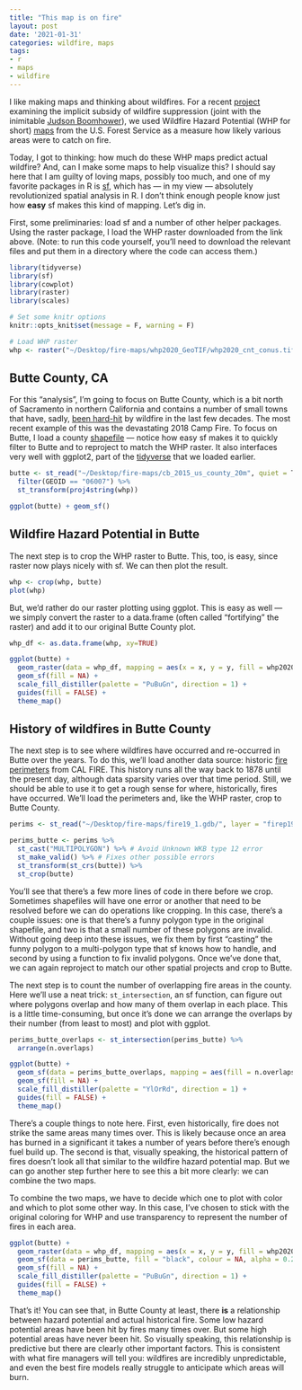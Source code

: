 ```yaml
---
title: "This map is on fire"
layout: post
date: '2021-01-31'
categories: wildfire, maps
tags:
- r
- maps
- wildfire
---
```


I like making maps and thinking about wildfires. For a recent [project](https://www.nber.org/system/files/working_papers/w26550/w26550.pdf) examining the implicit subsidy of wildfire suppression (joint with the inimitable [Judson Boomhower](https://www.judsonboomhower.com/)), we used Wildfire Hazard Potential (WHP for short) [maps](https://www.firelab.org/project/wildfire-hazard-potential) from the U.S. Forest Service as a measure how likely various areas were to catch on fire.

Today, I got to thinking: how much do these WHP maps predict actual wildfire? And, can I make some maps to help visualize this? I should say here that I am guilty of loving maps, possibly too much, and one of my favorite packages in R is [sf](https://github.com/r-spatial/sf/), which has --- in my view --- absolutely revolutionized spatial analysis in R. I don't think enough people know just how __easy__ sf makes this kind of mapping. Let's dig in.

First, some preliminaries: load sf and a number of other helper packages. Using the raster package, I load the WHP raster downloaded from the link above. (Note: to run this code yourself, you'll need to download the relevant files and put them in a directory where the code can access them.)

```r
library(tidyverse)
library(sf)
library(cowplot)
library(raster)
library(scales)

# Set some knitr options
knitr::opts_knit$set(message = F, warning = F)

# Load WHP raster
whp <- raster("~/Desktop/fire-maps/whp2020_GeoTIF/whp2020_cnt_conus.tif")
```

## Butte County, CA

For this "analysis", I'm going to focus on Butte County, which is a bit north of Sacramento in northern California and contains a number of small towns that have, sadly, [been hard-hit](https://www.sfchronicle.com/california-wildfires/article/At-Station-62-shelter-from-the-firestorm-15576500.php) by wildfire in the last few decades. The most recent example of this was the devastating 2018 Camp Fire. To focus on Butte, I load a county [shapefile](https://catalog.data.gov/dataset/2015-cartographic-boundary-file-state-county-for-united-states-1-20000000) --- notice how easy sf makes it to quickly filter to Butte and to reproject to match the WHP raster. It also interfaces very well with ggplot2, part of the [tidyverse](https://www.tidyverse.org/) that we loaded earlier.

```r
butte <- st_read("~/Desktop/fire-maps/cb_2015_us_county_20m", quiet = T) %>%
  filter(GEOID == "06007") %>%
  st_transform(proj4string(whp))

ggplot(butte) + geom_sf()
```

## Wildfire Hazard Potential in Butte

The next step is to crop the WHP raster to Butte. This, too, is easy, since raster now plays nicely with sf. We can then plot the result.

```r
whp <- crop(whp, butte)
plot(whp)
```

But, we'd rather do our raster plotting using ggplot. This is easy as well --- we simply convert the raster to a data.frame (often called "fortifying" the raster) and add it to our original Butte County plot.

```r
whp_df <- as.data.frame(whp, xy=TRUE)

ggplot(butte) + 
  geom_raster(data = whp_df, mapping = aes(x = x, y = y, fill = whp2020_cnt_conus)) + 
  geom_sf(fill = NA) + 
  scale_fill_distiller(palette = "PuBuGn", direction = 1) + 
  guides(fill = FALSE) + 
  theme_map()
```

## History of wildfires in Butte County

The next step is to see where wildfires have occurred and re-occurred in Butte over the years. To do this, we'll load another data source: historic [fire perimeters](https://frap.fire.ca.gov/frap-projects/fire-perimeters/) from CAL FIRE. This history runs all the way back to 1878 until the present day, although data sparsity varies over that time period. Still, we should be able to use it to get a rough sense for where, historically, fires have occurred. We'll load the perimeters and, like the WHP raster, crop to Butte County.

```r
perims <- st_read("~/Desktop/fire-maps/fire19_1.gdb/", layer = "firep19_1")

perims_butte <- perims %>% 
  st_cast("MULTIPOLYGON") %>% # Avoid Unknown WKB type 12 error
  st_make_valid() %>% # Fixes other possible errors
  st_transform(st_crs(butte)) %>% 
  st_crop(butte)
```

You'll see that there's a few more lines of code in there before we crop. Sometimes shapefiles will have one error or another that need to be resolved before we can do operations like cropping. In this case, there's a couple issues: one is that there's a funny polygon type in the original shapefile, and two is that a small number of these polygons are invalid. Without going deep into these issues, we fix them by first "casting" the funny polygon to a multi-polygon type that sf knows how to handle, and second by using a function to fix invalid polygons. Once we've done that, we can again reproject to match our other spatial projects and crop to Butte.

The next step is to count the number of overlapping fire areas in the county. Here we'll use a neat trick: `st_intersection`, an sf function, can figure out where polygons overlap and how many of them overlap in each place. This is a little time-consuming, but once it's done we can arrange the overlaps by their number (from least to most) and plot with ggplot.

```r
perims_butte_overlaps <- st_intersection(perims_butte) %>% 
  arrange(n.overlaps)

ggplot(butte) + 
  geom_sf(data = perims_butte_overlaps, mapping = aes(fill = n.overlaps), colour = NA) + 
  geom_sf(fill = NA) + 
  scale_fill_distiller(palette = "YlOrRd", direction = 1) + 
  guides(fill = FALSE) + 
  theme_map()
```

There's a couple things to note here. First, even historically, fire does not strike the same areas many times over. This is likely because once an area has burned in a significant it takes a number of years before there's enough fuel build up. The second is that, visually speaking, the historical pattern of fires doesn't look all that similar to the wildfire hazard potential map. But we can go another step further here to see this a bit more clearly: we can combine the two maps.

To combine the two maps, we have to decide which one to plot with color and which to plot some other way. In this case, I've chosen to stick with the original coloring for WHP and use transparency to represent the number of fires in each area. 

```r
ggplot(butte) + 
  geom_raster(data = whp_df, mapping = aes(x = x, y = y, fill = whp2020_cnt_conus)) + 
  geom_sf(data = perims_butte, fill = "black", colour = NA, alpha = 0.25) + 
  geom_sf(fill = NA) + 
  scale_fill_distiller(palette = "PuBuGn", direction = 1) + 
  guides(fill = FALSE) + 
  theme_map()
```

That's it! You can see that, in Butte County at least, there **is** a relationship between hazard potential and actual historical fire. Some low hazard potential areas have been hit by fires many times over. But some high potential areas have never been hit. So visually speaking, this relationship is predictive but there are clearly other important factors. This is consistent with what fire managers will tell you: wildfires are incredibly unpredictable, and even the best fire models really struggle to anticipate which areas will burn. 